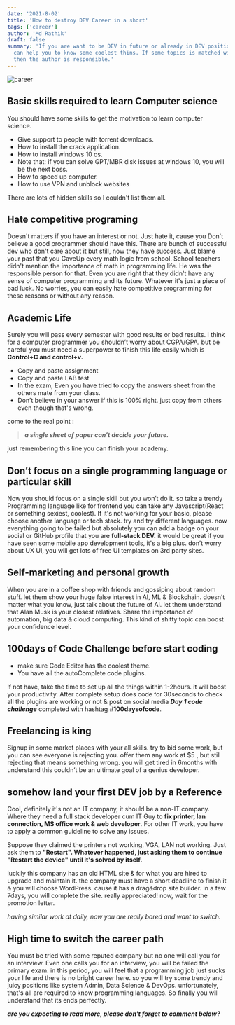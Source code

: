 ```yaml
---
date: '2021-8-02'
title: 'How to destroy DEV Career in a short'
tags: ['career']
author: 'Md Rathik'
draft: false
summary: 'If you are want to be DEV in future or already in DEV position, this post
  can help you to know some coolest thins. If some topics is matched with your life
  then the author is responsible.'
---
```


![career](https://images.unsplash.com/photo-1552345386-6690de5b2c09?ixid=MnwxMjA3fDB8MHxwaG90by1wYWdlfHx8fGVufDB8fHx8&ixlib=rb-1.2.1&auto=format&fit=crop&w=1050&q=80)

## **Basic skills required to learn Computer science**

You should have some skills to get the motivation to learn computer science.

- Give support to people with torrent downloads.
- How to install the crack application.
- How to install windows 10 os.
- Note that: if you can solve GPT/MBR disk issues at windows 10, you will be the next boss.
- How to speed up computer.
- How to use VPN and unblock websites

There are lots of hidden skills so I couldn't list them all.

## **Hate competitive programing**

Doesn't matters if you have an interest or not. Just hate it, cause you Don't believe a good programmer should have this. There are bunch of successful dev who don't care about it but still, now they have success. Just blame your past that you GaveUp every math logic from school. School teachers didn't mention the importance of math in programming life. He was the responsible person for that. Even you are right that they didn't have any sense of computer programming and its future. Whatever it's just a piece of bad luck. No worries, you can easily hate competitive programming for these reasons or without any reason.

## **Academic Life**

Surely you will pass every semester with good results or bad results. I think for a computer programmer you shouldn’t worry about CGPA/GPA. but be careful you must need a superpower to finish this life easily which is **Control+C and control+v.**

- Copy and paste assignment
- Copy and paste LAB test
- In the exam, Even you have tried to copy the answers sheet from the others mate from your class.
- Don’t believe in your answer if this is 100% right. just copy from others even though that's wrong.

come to the real point :

> **_a single sheet of paper can’t decide your future._**

just remembering this line you can finish your academy.

## **Don’t focus on a single programming language or particular skill**

Now you should focus on a single skill but you won’t do it. so take a trendy Programming language like for frontend you can take any Javascript(React or something sexiest, coolest). If it's not working for your basic, please choose another language or tech stack. try and try different languages. now everything going to be failed but absolutely you can add a badge on your social or GitHub profile that you are **full-stack DEV.** it would be great if you have seen some mobile app development tools, it's a big plus. don’t worry about UX UI, you will get lots of free UI templates on 3rd party sites.

## **Self-marketing and personal growth**

When you are in a coffee shop with friends and gossiping about random stuff. let them show your huge false interest in AI, ML & Blockchain. doesn’t matter what you know, just talk about the future of Ai. let them understand that Alan Musk is your closest relatives. Share the importance of automation, big data & cloud computing. This kind of shitty topic can boost your confidence level.

## **100days of Code Challenge** before start coding

- make sure Code Editor has the coolest theme.
- You have all the autoComplete code plugins.

if not have, take the time to set up all the things within 1-2hours. it will boost your productivity. After complete setup does code for 30seconds to check all the plugins are working or not & post on social media **_Day 1 code challenge_** completed with hashtag #**100daysofcode**.

## **Freelancing is king**

Signup in some market places with your all skills. try to bid some work, but you can see everyone is rejecting you. offer them any work at $5 , but still rejecting that means something wrong. you will get tired in 6months with understand this couldn’t be an ultimate goal of a genius developer.

## **somehow land your first DEV job by a Reference**

Cool, definitely it's not an IT company, it should be a non-IT company. Where they need a full stack developer cum IT Guy to **fix printer, lan connection, MS office work & web developer**. For other IT work, you have to apply a common guideline to solve any issues.

Suppose they claimed the printers not working, VGA, LAN not working. Just ask them to **"Restart". Whatever happened, just asking them to continue "Restart the device" until it's solved by itself.**

luckily this company has an old HTML site & for what you are hired to upgrade and maintain it. the company must have a short deadline to finish it & you will choose WordPress. cause it has a drag&drop site builder. in a few 7days, you will complete the site. really appreciated! now, wait for the promotion letter.

_having similar work at daily, now you are really bored and want to switch._

## **High time to switch the career path**

You must be tried with some reputed company but no one will call you for an interview. Even one calls you for an interview, you will be failed the primary exam. in this period, you will feel that a programming job just sucks your life and there is no bright career here. so you will try some trendy and juicy positions like system Admin, Data Science & DevOps. unfortunately, that's all are required to know programming languages. So finally you will understand that its ends perfectly.

**_are you expecting to read more, please don't forget to comment below?_**
